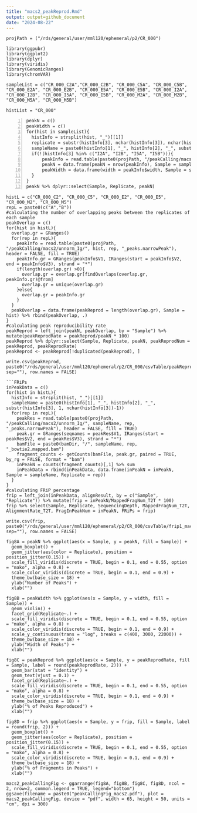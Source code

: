 ```yaml
---
title: "macs2_peakReprod.Rmd"
output: output=github_document
date: "2024-08-22"
---
```


```setting
projPath = ("/rds/general/user/mml120/ephemeral/p2/CR_000")
```

```Packages
library(ggpubr)
library(ggplot2)
library(dplyr)
library(viridis)
library(GenomicRanges)
library(chromVAR)
```

```Sample
sampleList = c("CR_000_C2A","CR_000_C2B", "CR_000_C5A", "CR_000_C5B", "CR_000_E2A", "CR_000_E2B", "CR_000_E5A", "CR_000_E5B", "CR_000_I2A", "CR_000_I2B", "CR_000_I5A", "CR_000_I5B", "CR_000_M2A", "CR_000_M2B", "CR_000_M5A", "CR_000_M5B")

histList = "CR_000"
```

```Number
peakN = c()
peakWidth = c()
for(hist in sampleList){
  histInfo = strsplit(hist, "_")[[1]]
  replicate = substr(histInfo[3], nchar(histInfo[3]), nchar(histInfo[3]))
  sampleName = paste0(histInfo[1], "_", histInfo[2], "_", substr(histInfo[3], 1, nchar(histInfo[3])-1))
  if(!(histInfo[3] %in% c("I2A", "I2B", "I5A", "I5B"))){
      peakInfo = read.table(paste0(projPath, "/peakCalling/macs2/unnorm_Ig/", hist, "_peaks.narrowPeak"), header = FALSE, fill = TRUE)  %>% mutate(width = abs(V3-V2))
      peakN = data.frame(peakN = nrow(peakInfo), Sample = sampleName, Replicate = replicate) %>% rbind(peakN, .)
      peakWidth = data.frame(width = peakInfo$width, Sample = sampleName, Replicate = replicate)  %>% rbind(peakWidth, .)
  }
}
peakN %>% dplyr::select(Sample, Replicate, peakN)
```

```Calculating
histL = c("CR_000_C2", "CR_000_C5", "CR_000_E2", "CR_000_E5", "CR_000_M2", "CR_000_M5")
repL = paste0(c("A","B"))
#calculating the number of overlapping peaks between the replicates of each sample
peakOverlap = c()
for(hist in histL){
  overlap.gr = GRanges()
  for(rep in repL){
    peakInfo = read.table(paste0(projPath, "/peakCalling/macs2/unnorm_Ig/", hist, rep, "_peaks.narrowPeak"), header = FALSE, fill = TRUE)
    peakInfo.gr = GRanges(peakInfo$V1, IRanges(start = peakInfo$V2, end = peakInfo$V3), strand = "*")
    if(length(overlap.gr) >0){
      overlap.gr = overlap.gr[findOverlaps(overlap.gr, peakInfo.gr)@from]
      overlap.gr = unique(overlap.gr)
    }else{
      overlap.gr = peakInfo.gr
    }
  }
  peakOverlap = data.frame(peakReprod = length(overlap.gr), Sample = hist) %>% rbind(peakOverlap, .)
}
#calculating peak reproducibility rate
peakReprod = left_join(peakN, peakOverlap, by = "Sample") %>% mutate(peakReprodRate = peakReprod/peakN * 100)
peakReprod %>% dplyr::select(Sample, Replicate, peakN, peakReprodNum = peakReprod, peakReprodRate)  
peakReprod <- peakReprod[!duplicated(peakReprod), ]

write.csv(peakReprod, paste0("/rds/general/user/mml120/ephemeral/p2/CR_000/csvTable/peakReprod_macs2.csv", sep=""), row.names = FALSE)

```FRiPs
inPeakData = c()
for(hist in histL){
  histInfo = strsplit(hist, "_")[[1]]
  sampleName = paste0(histInfo[1], "_", histInfo[2], "_", substr(histInfo[3], 1, nchar(histInfo[3])-1))    
  for(rep in repL){
    peakRes = read.table(paste0(projPath, "/peakCalling/macs2/unnorm_Ig/", sampleName, rep, "_peaks.narrowPeak"), header = FALSE, fill = TRUE)
    peak.gr = GRanges(seqnames = peakRes$V1, IRanges(start = peakRes$V2, end = peakRes$V3), strand = "*")
    bamFile = paste0(bamDir, "/", sampleName, rep, "_bowtie2.mapped.bam")
    fragment_counts <- getCounts(bamFile, peak.gr, paired = TRUE, by_rg = FALSE, format = "bam")
    inPeakN = counts(fragment_counts)[,1] %>% sum
    inPeakData = rbind(inPeakData, data.frame(inPeakN = inPeakN, Sample = sampleName, Replicate = rep))
  }
}
#calculating FRiP percentage
frip = left_join(inPeakData, alignResult, by = c("Sample", "Replicate")) %>% mutate(frip = inPeakN/MappedFragNum_T2T * 100)
frip %>% select(Sample, Replicate, SequencingDepth, MappedFragNum_T2T, AlignmentRate_T2T, FragInPeakNum = inPeakN, FRiPs = frip)

write.csv(frip, paste0("/rds/general/user/mml120/ephemeral/p2/CR_000/csvTable/frip1_macs2.csv", sep=""), row.names = FALSE)
```

```Reproducibility
fig8A = peakN %>% ggplot(aes(x = Sample, y = peakN, fill = Sample)) +
  geom_boxplot() +
  geom_jitter(aes(color = Replicate), position = position_jitter(0.15)) +
  scale_fill_viridis(discrete = TRUE, begin = 0.1, end = 0.55, option = "mako", alpha = 0.8) +
  scale_color_viridis(discrete = TRUE, begin = 0.1, end = 0.9) +
  theme_bw(base_size = 18) +
  ylab("Number of Peaks") +
  xlab("")

fig8B = peakWidth %>% ggplot(aes(x = Sample, y = width, fill = Sample)) +
  geom_violin() +
  facet_grid(Replicate~.) +
  scale_fill_viridis(discrete = TRUE, begin = 0.1, end = 0.55, option = "mako", alpha = 0.8) +
  scale_color_viridis(discrete = TRUE, begin = 0.1, end = 0.9) +
  scale_y_continuous(trans = "log", breaks = c(400, 3000, 22000)) +
  theme_bw(base_size = 18) +
  ylab("Width of Peaks") +
  xlab("")

fig8C = peakReprod %>% ggplot(aes(x = Sample, y = peakReprodRate, fill = Sample, label = round(peakReprodRate, 2))) +
  geom_bar(stat = "identity") +
  geom_text(vjust = 0.1) +
  facet_grid(Replicate~.) +
  scale_fill_viridis(discrete = TRUE, begin = 0.1, end = 0.55, option = "mako", alpha = 0.8) +
  scale_color_viridis(discrete = TRUE, begin = 0.1, end = 0.9) +
  theme_bw(base_size = 18) +
  ylab("% of Peaks Reproduced") +
  xlab("")

fig8D = frip %>% ggplot(aes(x = Sample, y = frip, fill = Sample, label = round(frip, 2))) +
  geom_boxplot() +
  geom_jitter(aes(color = Replicate), position = position_jitter(0.15)) +
  scale_fill_viridis(discrete = TRUE, begin = 0.1, end = 0.55, option = "mako", alpha = 0.8) +
  scale_color_viridis(discrete = TRUE, begin = 0.1, end = 0.9) +
  theme_bw(base_size = 18) +
  ylab("% of Fragments in Peaks") +
  xlab("")

macs2_peakCallingFig <- ggarrange(fig8A, fig8B, fig8C, fig8D, ncol = 2, nrow=2, common.legend = TRUE, legend="bottom")
ggsave(filename = paste0("peakCallingFig_macs2.pdf"), plot = macs2_peakCallingFig, device = "pdf", width = 65, height = 50, units = "cm", dpi = 300)
```
